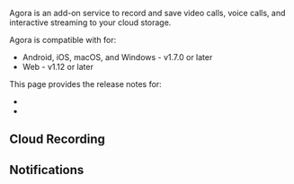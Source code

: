 


Agora <Vg k="CREC"/> is an add-on service to record and save video calls, voice calls, and interactive streaming to
your cloud storage.

Agora <Vg k="CREC"/> is compatible with <Vg k="VSDK"/> for:

- Android, iOS, macOS, and Windows - v1.7.0 or later
- Web - v1.12 or later

This page provides the release notes for:

- [<Vg k="CREC"/>](#cloud-recording)
- [<Vg k="NCS_LONG" />](#notifications)

<a href="cloud-recording"></a>
## Cloud Recording

<REST />

<a href="notifications"></a>
## Notifications
<NCS />